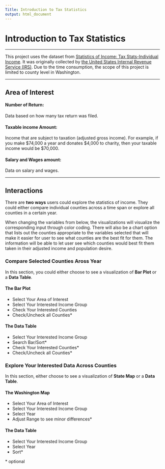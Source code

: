 ```yaml
---
Title: Introduction to Tax Statistics
output: html_document
---
```


# Introduction to Tax Statistics

---

This project uses the dataset from [Statistics of Income: Tax Stats-Individual Income](https://www.irs.gov/statistics/soi-tax-stats-about-soi). It was originally collected by [the United States Internal Revenue Service (IRS)](https://www.irs.gov/). Due to the time consumption, the scope of this project is limited to county level in Washington. 

---

## Area of Interest


#### **Number of Return:**

Data based on how many tax return was filed.


#### **Taxable income Amount:**

Income that are subject to taxation (adjusted gross income).
For example, if you make \$74,000 a year and donates \$4,000 to charity, then your taxable income would be $70,000.  


#### **Salary and Wages amount:**

Data on salary and wages.

---

## Interactions

There are **two ways** users could explore the statistics of income. They could either compare individual counties across a time span or explore all counties in a certain year. 

When changing the variables from below, the visualizations will visualize the corresponding input through color coding. There will also be a chart option that lists out the counties appropriate to the variables selected that will make it easier for user to see what counties are the best fit for them. The information will be able to let user see which counties would best fit them taken in their adjusted income and population desire.


### Compare Selected Counties Aross Year 

In this section, you could either choose to see a visualization of **Bar Plot** or a **Data Table**.  

#### The Bar Plot

* Select Your Area of Interest
* Select Your Interested Income Group
* Check Your Interested Counties
* Check/Uncheck all Counties*

#### The Data Table

* Select Your Interested Income Group 
* Search Bar/Sort*
* Check Your Interested Counties*
* Check/Uncheck all Counties*


### Explore Your Interested Data Across Counties

In this section, either choose to see a visualization of **State Map** or a **Data Table**.

#### The Washington Map

* Select Your Area of Interest
* Select Your Interested Income Group 
* Select Year
* Adjust Range to see minor differences*


#### The Data Table

* Select Your Interested Income Group 
* Select Year
* Sort*

\* optional



